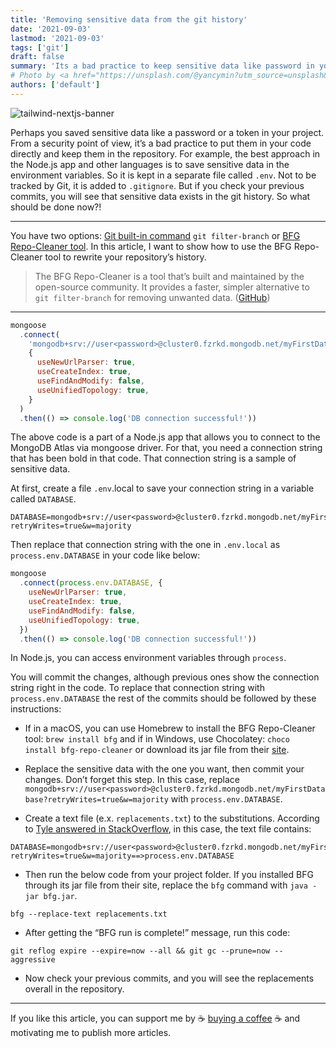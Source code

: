 ```yaml
---
title: 'Removing sensitive data from the git history'
date: '2021-09-03'
lastmod: '2021-09-03'
tags: ['git']
draft: false
summary: 'Its a bad practice to keep sensitive data like password in your repository. How can I remove that from previous commits (git history)?'
# Photo by <a href="https://unsplash.com/@yancymin?utm_source=unsplash&utm_medium=referral&utm_content=creditCopyText">Yancy Min</a> on <a href="https://unsplash.com/s/photos/code?utm_source=unsplash&utm_medium=referral&utm_content=creditCopyText">Unsplash</a>
authors: ['default']
---
```


![tailwind-nextjs-banner](/static/images/yancy-min-code-unsplash.jpg)

Perhaps you saved sensitive data like a password or a token in your project. From a security point of view, it’s a bad practice to put them in your code directly and keep them in the repository. For example, the best approach in the Node.js app and other languages is to save sensitive data in the environment variables. So it is kept in a separate file called `.env`. Not to be tracked by Git, it is added to `.gitignore`. But if you check your previous commits, you will see that sensitive data exists in the git history. So what should be done now?!

---

You have two options: [Git built-in command](https://git-scm.com/docs/git-filter-branch) `git filter-branch` or [BFG Repo-Cleaner tool](https://rtyley.github.io/bfg-repo-cleaner/). In this article, I want to show how to use the BFG Repo-Cleaner tool to rewrite your repository’s history.

> The BFG Repo-Cleaner is a tool that’s built and maintained by the open-source community. It provides a faster, simpler alternative to `git filter-branch` for removing unwanted data. ([GitHub](https://docs.github.com/en/github/authenticating-to-github/keeping-your-account-and-data-secure/removing-sensitive-data-from-a-repository#using-the-bfg))

---

```javascript
mongoose
  .connect(
    'mongodb+srv://user<password>@cluster0.fzrkd.mongodb.net/myFirstDatabase?retryWrites=true&w=majority',
    {
      useNewUrlParser: true,
      useCreateIndex: true,
      useFindAndModify: false,
      useUnifiedTopology: true,
    }
  )
  .then(() => console.log('DB connection successful!'))
```

The above code is a part of a Node.js app that allows you to connect to the MongoDB Atlas via mongoose driver. For that, you need a connection string that has been bold in that code. That connection string is a sample of sensitive data.

At first, create a file `.env`.local to save your connection string in a variable called `DATABASE`.

```
DATABASE=mongodb+srv://user<password>@cluster0.fzrkd.mongodb.net/myFirstDatabase?retryWrites=true&w=majority
```

Then replace that connection string with the one in `.env.local` as `process.env.DATABASE` in your code like below:

```javascript
mongoose
  .connect(process.env.DATABASE, {
    useNewUrlParser: true,
    useCreateIndex: true,
    useFindAndModify: false,
    useUnifiedTopology: true,
  })
  .then(() => console.log('DB connection successful!'))
```

In Node.js, you can access environment variables through `process`.

You will commit the changes, although previous ones show the connection string right in the code. To replace that connection string with `process.env.DATABASE` the rest of the commits should be followed by these instructions:

- If in a macOS, you can use Homebrew to install the BFG Repo-Cleaner tool: `brew install bfg` and if in Windows, use Chocolatey: `choco install bfg-repo-cleaner` or download its jar file from their [site](https://rtyley.github.io/bfg-repo-cleaner/).

- Replace the sensitive data with the one you want, then commit your changes. Don’t forget this step. In this case, replace `mongodb+srv://user<password>@cluster0.fzrkd.mongodb.net/myFirstDatabase?retryWrites=true&w=majority` with `process.env.DATABASE`.

- Create a text file (e.x. `replacements.txt`) to the substitutions. According to [Tyle answered in StackOverflow](https://stackoverflow.com/a/15730571/7515532), in this case, the text file contains:

```
DATABASE=mongodb+srv://user<password>@cluster0.fzrkd.mongodb.net/myFirstDatabase?retryWrites=true&w=majority==>process.env.DATABASE
```

- Then run the below code from your project folder. If you installed BFG through its jar file from their site, replace the `bfg` command with `java -jar bfg.jar`.

```
bfg --replace-text replacements.txt
```

- After getting the “BFG run is complete!” message, run this code:

```
git reflog expire --expire=now --all && git gc --prune=now --aggressive
```

- Now check your previous commits, and you will see the replacements overall in the repository.

---

If you like this article, you can support me by ☕️ [buying a coffee](https://www.buymeacoffee.com/luckydevboy) ☕️ and motivating me to publish more articles.
